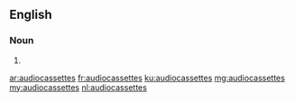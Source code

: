 ==English==

===Noun===
{{head|en}}

# {{plural of|audiocassette}}

[[ar:audiocassettes]]
[[fr:audiocassettes]]
[[ku:audiocassettes]]
[[mg:audiocassettes]]
[[my:audiocassettes]]
[[nl:audiocassettes]]